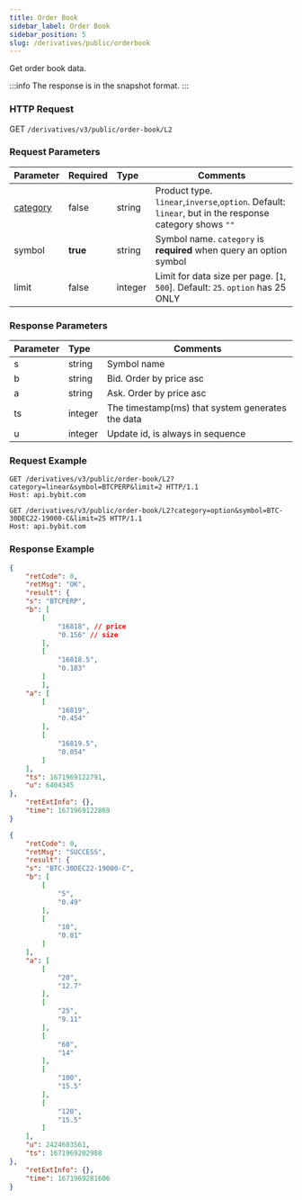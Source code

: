 ```yaml
---
title: Order Book
sidebar_label: Order Book
sidebar_position: 5
slug: /derivatives/public/orderbook
---
```



Get order book data.

:::info
The response is in the snapshot format.
:::

### HTTP Request
GET `/derivatives/v3/public/order-book/L2`

### Request Parameters
| Parameter | Required | Type | Comments|
|:----- |:-------|:-----|------ |
|[category](../enum#category) |false |string |Product type. `linear`,`inverse`,`option`. Default: `linear`, but in the response category shows `""`|
|symbol |<b>true</b> |string |Symbol name. `category` is **required** when query an option symbol |
|limit |false |integer |Limit for data size per page. [`1`, `500`]. Default: `25`. `option` has 25 ONLY |

### Response Parameters
| Parameter | Type | Comments|
|:----- |:-----|----- |
|s |string |Symbol name |
|b |string |Bid. Order by price asc |
|a |string |Ask. Order by price asc |
|ts |integer |The timestamp(ms) that system generates the data |
|u |integer |Update id, is always in sequence |

### Request Example

<Tabs>
<TabItem value="console-linear" label="linear">

```http
GET /derivatives/v3/public/order-book/L2?category=linear&symbol=BTCPERP&limit=2 HTTP/1.1
Host: api.bybit.com​
```

</TabItem>

<TabItem value="console-option" label="option">

```http
GET /derivatives/v3/public/order-book/L2?category=option&symbol=BTC-30DEC22-19000-C&limit=25 HTTP/1.1
Host: api.bybit.com​
```

</TabItem>
</Tabs>

### Response Example

<Tabs>
<TabItem value="js linear" label="linear">

```json
{
    "retCode": 0,
    "retMsg": "OK",
    "result": {
    "s": "BTCPERP",
    "b": [
        [
            "16818", // price
            "0.156" // size
        ],
        [
            "16818.5",
            "0.183"
        ]
        ],
    "a": [
        [
            "16819",
            "0.454"
        ],
        [
            "16819.5",
            "0.054"
        ]
    ],
    "ts": 1671969122791,
    "u": 6404345
},
    "retExtInfo": {},
    "time": 1671969122869
}
```
</TabItem>

<TabItem value="js option" label="option">

```json
{
    "retCode": 0,
    "retMsg": "SUCCESS",
    "result": {
    "s": "BTC-30DEC22-19000-C",
    "b": [
        [
            "5",
            "0.49"
        ],
        [
            "10",
            "0.01"
        ]
    ],
    "a": [
        [
            "20",
            "12.7"
        ],
        [
            "25",
            "9.11"
        ],
        [
            "60",
            "14"
        ],
        [
            "100",
            "15.5"
        ],
        [
            "120",
            "15.5"
        ]
    ],
    "u": 2424603561,
    "ts": 1671969202988
},
    "retExtInfo": {},
    "time": 1671969281606
}
```
</TabItem>
</Tabs>